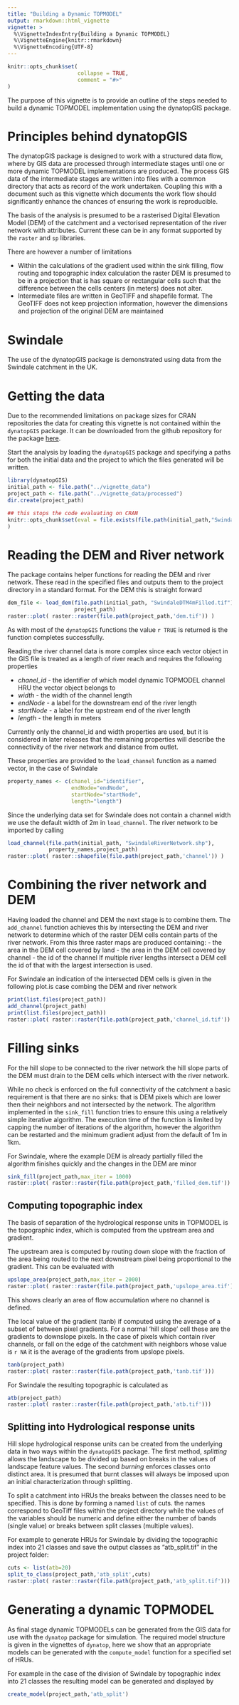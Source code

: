 ```yaml
---
title: "Building a Dynamic TOPMODEL"
output: rmarkdown::html_vignette
vignette: >
  %\VignetteIndexEntry{Building a Dynamic TOPMODEL}
  %\VignetteEngine{knitr::rmarkdown}
  %\VignetteEncoding{UTF-8}
---
```


```r
knitr::opts_chunk$set(
                      collapse = TRUE,
                      comment = "#>"
)
```
The purpose of this vignette is to provide an outline of the steps needed to
build a dynamic TOPMODEL implementation using the dynatopGIS package.

# Principles behind dynatopGIS

The dynatopGIS package is designed to work with a structured data flow, where
by GIS data are processed through intermediate stages until one or more dynamic
TOPMODEL implementations are produced. The process GIS data of the intermediate stages are written
into files with a common directory that acts as record of the work
undertaken. Coupling this with a document such as this vignette which
documents the work flow should significantly enhance the chances of ensuring
the work is reproducible.

The basis of the analysis is presumed to be a rasterised Digital Elevation Model (DEM) of
the catchment and a vectorised representation of the river network with
attributes. Current these can be in any format supported by the ```raster``` and ```sp```
libraries.

There are however a number of limitations

-    Within the calculations of the gradient used within the sink filling,
     flow routing and topographic index calculation the raster DEM is presumed
     to be in a projection that is has square or rectangular cells such that
     the difference between the cells centers (in meters) does not alter.
-    Intermediate files are written in GeoTIFF and shapefile format. The
     GeoTIFF does not keep projection information, however the dimensions and
     projection of the original DEM are maintained

# Swindale

The use of the dynatopGIS package is demonstrated using data from the Swindale
catchment in the UK.

# Getting the data

Due to the recommended limitations on package sizes for CRAN repositories the
data for creating this vignette is not contained within the
```dynatopGIS``` package. It can be downloaded from the github repository for
the package [here](https://​github.com/​waternumbers/​dynatopGIS).

Start the analysis by loading the ```dynatopGIS``` package and specifying a
paths for both the initial data and the project to which the files generated will be written.
```r
library(dynatopGIS)
initial_path <- file.path("../vignette_data")
project_path <- file.path("../vignette_data/processed")
dir.create(project_path)
```

```r
## this stops the code evaluating on CRAN
knitr::opts_chunk$set(eval = file.exists(file.path(initial_path,"SwindaleDTM4mFilled.tif"))
)
```

# Reading the DEM and River network

The package contains helper functions for reading the DEM and river
network. These read in the specified files and outputs them to the project
directory in a standard format. For the DEM this is straight forward

```r
dem_file <- load_dem(file.path(initial_path, "SwindaleDTM4mFilled.tif"),
                     project_path)
raster::plot( raster::raster(file.path(project_path,'dem.tif')) )
```
As with most of the ```dynatopGIS``` functions the value `r TRUE` is
returned is the function completes successfully.

Reading the river channel data is more complex since each vector object in the
GIS file is treated as a length of river reach and requires the following
properties

-   *chanel_id* - the identifier of which model dynamic TOPMODEL channel HRU the
vector object belongs to
-   *width* - the width of the channel length
-   *endNode* - a label for the downstream end of the river length
-   *startNode* - a label for the upstream end of the river length
-   *length* - the length in meters

Currently only the channel_id and width properties are used, but it is considered in later
releases that the remaining properties will describe the connectivity of the
river network and distance from outlet.

These properties are provided to the ```load_channel``` function as a named
vector, in the case of Swindale
```r
property_names <- c(chanel_id="identifier",
                    endNode="endNode",
                    startNode="startNode",
                    length="length")
```
Since the underlying data set for Swindale does not contain a channel width we
use the default width of 2m in ```load_channel```. The river network to be imported by calling
```r
load_channel(file.path(initial_path, "SwindaleRiverNetwork.shp"),
             property_names,project_path)
raster::plot( raster::shapefile(file.path(project_path,'channel')) )
```

# Combining the river network and DEM

Having loaded the channel and DEM the next stage is to combine them. The ```add_channel``` function achieves this by intersecting the
DEM and river network to determine which of the raster DEM cells contain parts
of the river network. From this three raster maps are produced containing:
-   the area in the DEM cell covered by land
-   the area in the DEM cell covered by channel
-   the id of the channel
If multiple river lengths intersect a DEM cell the id of that with the largest
intersection is used. 

For Swindale an indication of the intersected DEM cells is given in the following plot.is case combing the DEM and river network
```r
print(list.files(project_path))
add_channel(project_path)
print(list.files(project_path))
raster::plot( raster::raster(file.path(project_path,'channel_id.tif')) )
```
# Filling sinks

For the hill slope to be connected to the river network the hill slope parts of
the DEM must drain to the DEM cells which intersect with the river network.

While no check is enforced on the full connectivity of the catchment a basic requirement is that there are no
sinks: that is DEM pixels which are lower then their neighbors and not
intersected by the network. The algorithm implemented in the ```sink_fill```
function tries to ensure this using a relatively simple iterative
algorithm. The execution time of the function is limited by capping the number
of iterations of the algorithm, however the algorithm can be restarted and the
minimum gradient adjust from the default of 1m in 1km.

For Swindale, where the example DEM is already partially filled the algorithm
finishes quickly and the changes in the DEM are minor
```r
sink_fill(project_path,max_iter = 1000)
raster::plot( raster::raster(file.path(project_path,'filled_dem.tif')) - raster::raster(file.path(project_path,'dem.tif')) )
```

## Computing topographic index
The basis of separation of the hydrological response units in TOPMODEL is the
topographic index, which is computed from the upstream area and gradient.

The upstream area is computed by routing down slope with the fraction of the
area being routed to the next downstream pixel being proportional to the
gradient. This can be evaluated with
```r
upslope_area(project_path,max_iter = 2000)
raster::plot( raster::raster(file.path(project_path,'upslope_area.tif')))
```
This shows clearly an area of flow accumulation where no channel is defined.

The local value of the gradient (tanb) if computed using the average of a
subset of between pixel gradients. For a normal 'hill slope' cell these are the
gradients to downslope pixels. In the case of pixels which contain river
channels, or fall on the edge of the catchment with neighbors whose value is
`r NA` it is
the average of the gradients from upslope pixels.
```r
tanb(project_path)
raster::plot( raster::raster(file.path(project_path,'tanb.tif')))
```

For Swindale the resulting topographic is calculated as
```r
atb(project_path)
raster::plot( raster::raster(file.path(project_path,'atb.tif')))
```

## Splitting into Hydrological response units
Hill slope hydrological response units can be created from the underlying data
in two ways within the ```dynatopGIS``` package. The first method, *splitting*
allows the landscape to be divided up based on breaks in the values of
landscape feature values. The second *burning* enforces classes onto distinct
area. It is presumed that burnt classes will always be imposed upon an initial
characterization through splitting.

To split a catchment into HRUs the breaks between the classes need to be
specified. This is done by forming a named ```list``` of cuts. the names
correspond to GeoTiff files within the project directory while the values of
the variables should be numeric and define either the number of bands (single
value) or breaks between split classes (multiple values).

For example to generate HRUs for Swindale by dividing the topographic index
into 21 classes and save the output classes as "atb_split.tif" in the
project folder:
```r
cuts <- list(atb=20)
split_to_class(project_path,'atb_split',cuts)
raster::plot( raster::raster(file.path(project_path,'atb_split.tif')))
```

# Generating a dynamic TOPMODEL
As final stage dynamic TOPMODELs can be generated from the GIS data for use
with the ```dynatop``` package for simulation. The required model structure is
given in the vignettes of ```dynatop```, here we show that an appropriate models
can be generated with the ```compute_model``` function for a specified set of
HRUs. 

For example in the case of the division of Swindale by topographic index into
21 classes the resulting model can be generated and displayed by
```r
create_model(project_path,'atb_split')
```
